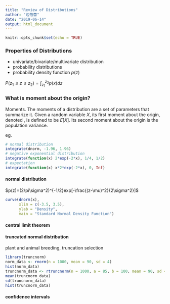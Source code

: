 ```yaml
---
title: "Review of Distributions"
author: "边蓓蕾"
date: "2019-06-14"
output: html_document
---
```


```r
knitr::opts_chunk$set(echo = TRUE)
```

### Properties of Distributions

- univariate/bivariate/multivariate distribution
- probability distributions
- probability density function $p(z)$

$P(z_{1}\leq z \leq z_{2})=\int_{z_{1}}^{z_{2}}p(x)dz$

### What is moment about the origin?

Moments. The moments of a distribution are a set of parameters that summarize it. Given a random variable $X$, its first moment about the origin, denoted , is defined to be $E[X]$. Its second moment about the origin is the population variance.

eg.

```r
# normal distribution
integrate(dnorm, -1.96, 1.96)
# negative exponential distribution
integrate(function(x) 2*exp(-2*x), 1/4, 1/2)
# expectation
integrate(function(x) x*2*exp(-2*x), 0, Inf)
```

#### normal distribution

$p(z)=(2\pi\sigma^2)^{-1/2}exp[-\frac{(z-\mu)^2}{2\sigma^2}]$

```r
curve(dnorm(x),
      xlim = c(-3.5, 3.5),
      ylab = "Density", 
      main = "Standard Normal Density Function")
```

#### central limit theorem

#### truncated normal distribution
plant and animal breeding, truncation selection
```r
library(truncnorm)
norm_data <- rnorm(n = 1000, mean = 90, sd = 4)
hist(norm_data)
truncnorm_data <- rtruncnorm(n = 1000, a = 85, b = 100, mean = 90, sd = 4)
mean(truncnorm_data)
sd(truncnorm_data)
hist(truncnorm_data)
```

#### confidence intervals